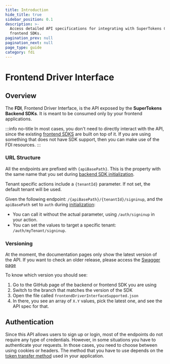 ```yaml
---
title: Introduction
hide_title: true
sidebar_position: 0.1
description: >-
  Access detailed API specifications for integrating with SuperTokens Core and
  frontend SDKs.
pagination_prev: null
pagination_next: null
page_type: guide
category: fdi
---
```


# Frontend Driver Interface


## Overview

The **FDI**, Frontend Driver Interface, is the API exposed by the **SuperTokens Backend SDKs**.
It is meant to be consumed only by your frontend applications.

:::info no-title
In most cases, you don't need to directly interact with the API, since the existing [frontend SDKS](/docs/references/backend-sdks/reference) are built on top of it.
If you are using something that does not have SDK support, then you can make use of the FDI resources.
:::


### URL Structure

All the endpoints are prefixed with `{apiBasePath}`.
This is the property with the same name that you set during [backend SDK initialization](/docs/quickstart/backend-setup#2-initialize-the-sdk).

Tenant specific actions include a `{tenantId}` parameter. If not set, the default tenant will be used.

Given the following endpoint: `/{apiBasePath}/{tenantId}/signinup`, and the `apiBasePath` set to `auth` during [initialization](/docs/quickstart/backend-setup#2-initialize-the-sdk):
- You can call it without the actual parameter, using `/auth/signinup` in your action. 
- You can set the values to target a specific tenant: `/auth/myTenant/signinup`.

### Versioning

At the moment, the documentation pages only show the latest version of the API.
If you want to check an older release, please access the [Swagger page](https://app.swaggerhub.com/apis/supertokens/FDI)

To know which version you should see:
1. Go to the GitHub page of the backend or frontend SDK you are using
2. Switch to the branch that matches the version of the SDK
3. Open the file called `frontendDriverInterfaceSupported.json`
4. In there, you see an array of `X.Y` values, pick the latest one, and see the API spec for that.


## Authentication

Since this API allows users to sign up or login, most of the endpoints do not require any type of credentials.
However, in some situations you have to authenticate your requests.
In those cases, you need to choose between using cookies or headers.
The method that you have to use depends on the [token transfer method](/docs/post-authentication/session-management/switch-between-cookies-and-header-authentication) used in your application.


